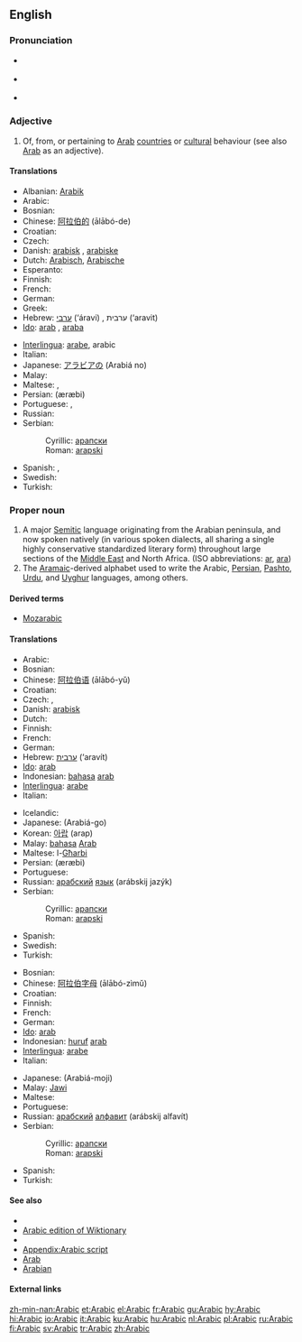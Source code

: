 {{interwiktionary|code=ar}}
==English==
{{wikipedia}}

===Pronunciation===
*{{a|RP}} {{IPA|/ˈærəbɪk/}}
*{{a|US}} {{IPA|/ˈɛrəbɪk/ ''or'' /ˈærəbɪk/}}
*{{audio|en-us-Arabic.ogg|Audio (US)}}

===Adjective===
{{en-adj|-}}

# Of, from, or pertaining to [[Arab]] [[country|countries]] or [[cultural]] behaviour (see also [[Arab]] as an adjective).

====Translations====
{{trans-top|of, from, or pertaining to Arab countries or cultural behaviour}}
*Albanian: [[Arabik]]
*Arabic: {{ARchar|[[عربي]]}} {{unicode|(ʕárabi)}}
* Bosnian: {{t-|bs|arapski|m}}
*Chinese: [[阿拉伯的]] (ālābó-de)
* Croatian: {{t-|hr|arapski|m}}
* Czech: {{t|cs|arabský|m}}
*Danish: [[arabisk]] {{n}}, [[arabiske]] {{p}}
*Dutch: [[Arabisch]], [[Arabische]]
*Esperanto: {{t+|eo|araba|xs=Esperanto}}
* Finnish: {{t+|fi|arabialainen}}
* French: {{t+|fr|arabe}}
*German: {{t|de|arabisch}}
* Greek: {{t|el|αραβικός|tr=aravikós}}
*Hebrew: [[ערבי]] (‘áravi) {{m}}, ערבית (‘aravit) {{f}}
*[[Ido]]: [[arab]] {{m}}, [[araba]] {{f}}
{{trans-mid}}
*[[Interlingua]]: [[arabe]], arabic
*Italian: {{t+|it|arabo|m}}
*Japanese: [[アラビア]][[の]] (Arabiá no)
* Malay: {{t-|ms|Arab|xs=Malay}}
* Maltese: {{t|mt|Għarbi|m|xs=Maltese}}, {{t|mt|Għarbija|f|xs=Maltese}}
*Persian: {{FAchar|[[عربی|عَرَبی]]}} (æræbi)
* Portuguese: {{t+|pt|árabe}}, {{t|pt|arábico}}
* Russian: {{t+|ru|арабский|m|tr=arábskij}}
*Serbian:
*:Cyrillic: [[арапски#Serbian|арапски]] {{m}}
*:Roman: [[arapski#Serbian|arapski]] {{m}}
*Spanish: {{t+|es|árabe|m|f}}, {{t|es|arábigo|m}}
* Swedish: {{t|sv|arabisk}}
* Turkish: {{t+|tr|Arap}}
{{trans-bottom}}

===Proper noun===
{{en-proper noun}}

# A major [[Semitic]] language originating from the Arabian peninsula, and now spoken natively (in various spoken dialects, all sharing a single highly conservative standardized literary form) throughout large sections of the [[Middle East]] and North Africa. (ISO abbreviations: [[ar]], [[ara]])
# The [[Aramaic]]-derived alphabet used to write the Arabic, [[Persian]], [[Pashto]], [[Urdu]], and [[Uyghur]] languages, among others.

====Derived terms====
*[[Mozarabic]]

====Translations====
{{trans-top|language}}
*Arabic: {{ARchar|[[العربية]]}} {{unicode|(al-ʕarabíyya)}} {{f}}
* Bosnian: {{t-|bs|arapski|m}}
*Chinese: [[阿拉伯语]] (ālābó-yǔ)
* Croatian: {{t-|hr|arapski|m}}
* Czech: {{t|cs|arabština|f}}, {{t|cs|arabský jazyk|m}}
*Danish: [[arabisk]]
* Dutch: {{t+|nl|Arabisch|n}}
* Finnish: {{t+|fi|arabia}}
* French: {{t+|fr|arabe}}
* German: {{t+|de|Arabisch}}
*Hebrew: [[ערבית]] (‘aravít)
*[[Ido]]: [[arab]]
*Indonesian: [[bahasa]] [[arab]]
*[[Interlingua]]: [[arabe]]
* Italian: {{t+|it|arabo}}
{{trans-mid}}
* Icelandic: {{t|is|Arabíska}}
*Japanese: {{JAchar|[[アラビア語]]}} (Arabiá-go)
*Korean: [[아랍]] (arap)
*Malay: [[bahasa]] [[Arab]]
*Maltese: l-[[Għarbi]]
*Persian: {{FAchar|[[عربی|عَرَبی]]}} (æræbi)
* Portuguese: {{t+|pt|árabe|m}}
*Russian: [[арабский]] [[язык]] (arábskij jazýk) {{m}}
*Serbian:
*:Cyrillic: [[арапски#Serbian|арапски]] {{m}}
*:Roman: [[arapski#Serbian|arapski]] {{m}}
*Spanish: {{t+|es|árabe|m}}
* Swedish: {{t|sv|arabiska}}
* Turkish: {{t+|tr|Arapça}}
{{trans-bottom}}

{{trans-top|alphabet}}
* Bosnian: {{t-|bs|arapski|m}}
*Chinese: [[阿拉伯字母]] (ālābó-zìmǔ)
* Croatian: {{t-|hr|arapski|m}}
* Finnish: {{t+|fi|arabia}}
* French: {{t+|fr|arabe}}
* German: {{t+|de|Arabisch}}
*[[Ido]]: [[arab]]
*Indonesian: [[huruf]] [[arab]]
*[[Interlingua]]: [[arabe]]
* Italian: {{t+|it|arabo}}
{{trans-mid}}
*Japanese: {{JAchar|[[アラビア文字]]}} (Arabiá-moji)
*Malay: [[Jawi]]
* Maltese: {{t|mt|Għarbija|xs=Maltese}}
* Portuguese: {{t+|pt|árabe|m}}
*Russian: [[арабский]] [[алфавит]] (arábskij alfavít) {{m}}
*Serbian:
*:Cyrillic: [[арапски#Serbian|арапски]] {{m}}
*:Roman: [[arapski#Serbian|arapski]] {{m}}
*Spanish: {{t+|es|árabe|m}}
* Turkish: {{t+|tr|Arap}}
{{trans-bottom}}

====See also====
{{interwiktionary|code=ar}}
{{wikibooks}}

*{{langcat}}
*[[:ar:|Arabic edition of Wiktionary]]
*{{pedialite|Arabic language}}
*[[Appendix:Arabic script]]
*[[Arab]]
*[[Arabian]]

====External links====
{{ethnologue|lang=Arabic macrolanguage|code=ara}}
{{ethnologue|lang=Standard Arabic|code=arb}}
{{websters-online}}

[[zh-min-nan:Arabic]]
[[et:Arabic]]
[[el:Arabic]]
[[fr:Arabic]]
[[gu:Arabic]]
[[hy:Arabic]]
[[hi:Arabic]]
[[io:Arabic]]
[[it:Arabic]]
[[ku:Arabic]]
[[hu:Arabic]]
[[nl:Arabic]]
[[pl:Arabic]]
[[ru:Arabic]]
[[fi:Arabic]]
[[sv:Arabic]]
[[tr:Arabic]]
[[zh:Arabic]]